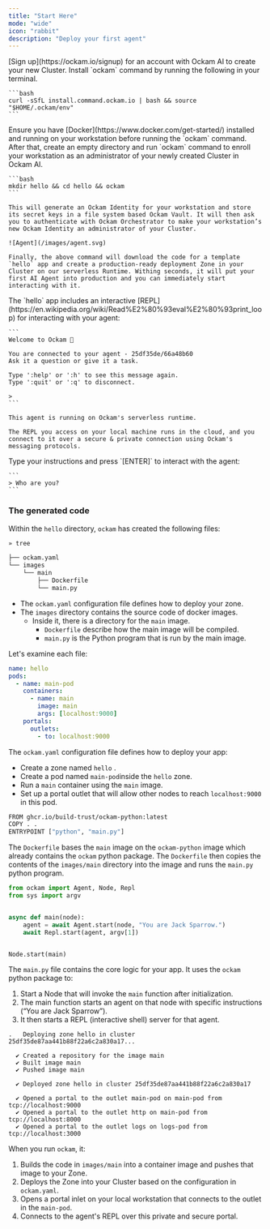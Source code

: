 ```yaml
---
title: "Start Here"
mode: "wide"
icon: "rabbit"
description: "Deploy your first agent"
---
```


<Steps>
  <Step title="Create an account">
    [Sign up](https://ockam.io/signup) for an account with Ockam AI to create your new Cluster.
  </Step>
  <Step title="Install">
    Install `ockam` command by running the following in your terminal.

    ```bash
    curl -sSfL install.command.ockam.io | bash && source "$HOME/.ockam/env"
    ```
  </Step>
  <Step title="Deploy your first agent">
    <Note>
      Ensure you have [Docker](https://www.docker.com/get-started/) installed and running on your workstation before running the `ockam` command.
    </Note>
    After that, create an empty directory and run `ockam` command to enroll your workstation as an administrator of your newly created Cluster in Ockam AI.

    ```bash
    mkdir hello && cd hello && ockam
    ```

    This will generate an Ockam Identity for your workstation and store its secret keys in a file system based Ockam Vault. It will then ask you to authenticate with Ockam Orchestrator to make your workstation’s new Ockam Identity an administrator of your Cluster.

    ![Agent](/images/agent.svg)

    Finally, the above command will download the code for a template `hello` app and create a production-ready deployment Zone in your Cluster on our serverless Runtime. Withing seconds, it will put your first AI Agent into production and you can immediately start interacting with it.
  </Step>
  <Step title="Chat with your agent">
    The `hello` app includes an interactive [REPL](https://en.wikipedia.org/wiki/Read%E2%80%93eval%E2%80%93print_loop) for interacting with your agent:

    ```
    Welcome to Ockam 👋
    
    You are connected to your agent - 25df35de/66a48b60
    Ask it a question or give it a task.
    
    Type ':help' or ':h' to see this message again.
    Type ':quit' or ':q' to disconnect.
    
    >
    ```

    This agent is running on Ockam's serverless runtime.

    The REPL you access on your local machine runs in the cloud, and you connect to it over a secure & private connection using Ockam's messaging protocols.
  </Step>
  <Step title="Ask the agent something">
    Type your instructions and press `[ENTER]` to interact with the agent:

    ```
    > Who are you?
    ```
  </Step>
</Steps>

### The generated code

Within the `hello` directory, `ockam` has created the following files:

```bash Generated Files
» tree

├── ockam.yaml
└── images
    └── main
        ├── Dockerfile
        └── main.py
```

- The `ockam.yaml` configuration file defines how to deploy your zone.
- The `images` directory contains the source code of docker images.
  - Inside it, there is a directory for the `main` image.
    - `Dockerfile` describe how the main image will be compiled.
    - `main.py` is the Python program that is run by the main image.

Let's examine each file:

```yaml ockam.yaml
name: hello
pods:
  - name: main-pod
    containers:
      - name: main
        image: main
        args: [localhost:9000]
    portals:
      outlets:
        - to: localhost:9000
```

The `ockam.yaml` configuration file defines how to deploy your app:

- Create a zone named `hello` .
- Create a pod named `main-pod`inside the `hello` zone.
- Run a `main` container using the `main` image.
- Set up a portal outlet that will allow other nodes to reach `localhost:9000` in this pod.

```bash images/main/Dockerfile
FROM ghcr.io/build-trust/ockam-python:latest
COPY . .
ENTRYPOINT ["python", "main.py"]
```

The `Dockerfile` bases the `main` image on the `ockam-python` image which already contains the `ockam` python package. The `Dockerfile` then copies the contents of the `images/main` directory into the image and runs the `main.py` python program.

```python images/main/main.py
from ockam import Agent, Node, Repl
from sys import argv


async def main(node):
    agent = await Agent.start(node, "You are Jack Sparrow.")
    await Repl.start(agent, argv[1])


Node.start(main)
```

The `main.py` file contains the core logic for your app. It uses the `ockam` python package to:

1. Start a Node that will invoke the `main` function after initialization.
2. The main function starts an agent on that node with specific instructions (“You are Jack Sparrow”).
3. It then starts a REPL (interactive shell) server for that agent.

```Output Output
.   Deploying zone hello in cluster 25df35de87aa441b88f22a6c2a830a17...

  ✔ Created a repository for the image main
  ✔ Built image main
  ✔ Pushed image main

  ✔ Deployed zone hello in cluster 25df35de87aa441b88f22a6c2a830a17

  ✔ Opened a portal to the outlet main-pod on main-pod from tcp://localhost:9000
  ✔ Opened a portal to the outlet http on main-pod from tcp://localhost:8000
  ✔ Opened a portal to the outlet logs on logs-pod from tcp://localhost:3000
```

When you run `ockam`, it:

1. Builds the code in `images/main` into a container image and pushes that image to your Zone.
2. Deploys the Zone into your Cluster based on the configuration in `ockam.yaml`.
3. Opens a portal inlet on your local workstation that connects to the outlet in the `main-pod`.
4. Connects to the agent's REPL over this private and secure portal.
